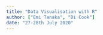 ```yaml
---
title: "Data Visualisation with R"
author: ["Emi Tanaka", "Di Cook"]
date: "27-28th July 2020"
---
```



